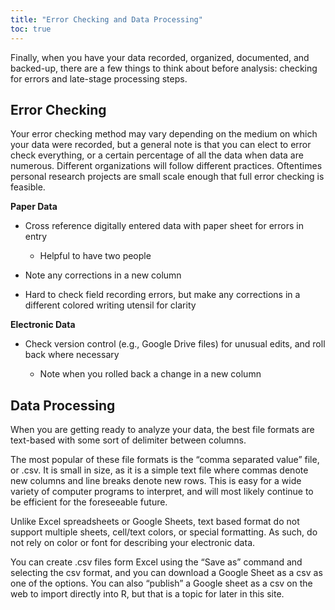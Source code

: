 ```yaml
---
title: "Error Checking and Data Processing"
toc: true
---
```


Finally, when you have your data recorded, organized, documented, and backed-up, there are a few things to think about before analysis: checking for errors and late-stage processing steps.

## Error Checking

Your error checking method may vary depending on the medium on which your data were recorded, but a general note is that you can elect to error check everything, or a certain percentage of all the data when data are numerous. Different organizations will follow different practices. Oftentimes personal research projects are small scale enough that full error checking is feasible.

**Paper Data**

-   Cross reference digitally entered data with paper sheet for errors in entry

    -   Helpful to have two people

-   Note any corrections in a new column

-   Hard to check field recording errors, but make any corrections in a different colored writing utensil for clarity

**Electronic Data**

-   Check version control (e.g., Google Drive files) for unusual edits, and roll back where necessary

    -   Note when you rolled back a change in a new column

## Data Processing

When you are getting ready to analyze your data, the best file formats are text-based with some sort of delimiter between columns.

The most popular of these file formats is the "comma separated value" file, or .csv. It is small in size, as it is a simple text file where commas denote new columns and line breaks denote new rows. This is easy for a wide variety of computer programs to interpret, and will most likely continue to be efficient for the foreseeable future.

Unlike Excel spreadsheets or Google Sheets, text based format do not support multiple sheets, cell/text colors, or special formatting. As such, do not rely on color or font for describing your electronic data.

You can create .csv files form Excel using the "Save as" command and selecting the csv format, and you can download a Google Sheet as a csv as one of the options. You can also "publish" a Google sheet as a csv on the web to import directly into R, but that is a topic for later in this site.
